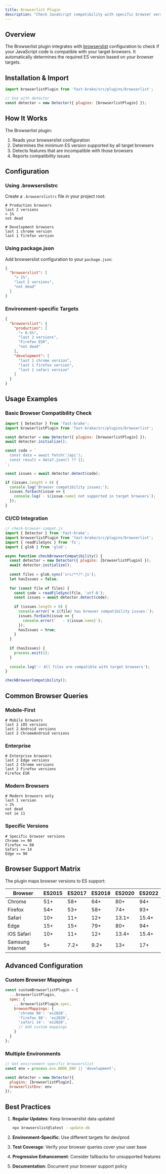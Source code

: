 ```yaml
---
title: Browserlist Plugin
description: "Check JavaScript compatibility with specific browser versions"
---
```


## Overview

The Browserlist plugin integrates with [browserslist](https://github.com/browserslist/browserslist) configuration to check if your JavaScript code is compatible with your target browsers. It automatically determines the required ES version based on your browser targets.

## Installation & Import

```javascript
import browserlistPlugin from 'fast-brake/src/plugins/browserlist';

// Use with detector
const detector = new Detector({ plugins: [browserlistPlugin] });
```

## How It Works

The Browserlist plugin:
1. Reads your browserslist configuration
2. Determines the minimum ES version supported by all target browsers
3. Detects features that are incompatible with those browsers
4. Reports compatibility issues

## Configuration

### Using .browserslistrc

Create a `.browserslistrc` file in your project root:

```
# Production browsers
last 2 versions
> 1%
not dead

# Development browsers
last 1 chrome version
last 1 firefox version
```

### Using package.json

Add browserslist configuration to your `package.json`:

```json
{
  "browserslist": [
    "> 1%",
    "last 2 versions",
    "not dead"
  ]
}
```

### Environment-specific Targets

```json
{
  "browserslist": {
    "production": [
      "> 0.5%",
      "last 2 versions",
      "Firefox ESR",
      "not dead"
    ],
    "development": [
      "last 1 chrome version",
      "last 1 firefox version",
      "last 1 safari version"
    ]
  }
}
```

## Usage Examples

### Basic Browser Compatibility Check

```javascript
import { Detector } from 'fast-brake';
import browserlistPlugin from 'fast-brake/src/plugins/browserlist';

const detector = new Detector({ plugins: [browserlistPlugin] });
await detector.initialize();

const code = `
  const data = await fetch('/api');
  const result = data?.json() ?? {};
`;

const issues = await detector.detect(code);

if (issues.length > 0) {
  console.log('Browser compatibility issues:');
  issues.forEach(issue => {
    console.log(`- ${issue.name} not supported in target browsers`);
  });
}
```

### CI/CD Integration

```javascript
// check-browser-compat.js
import { Detector } from 'fast-brake';
import browserlistPlugin from 'fast-brake/src/plugins/browserlist';
import { readFileSync } from 'fs';
import { glob } from 'glob';

async function checkBrowserCompatibility() {
  const detector = new Detector({ plugins: [browserlistPlugin] });
  await detector.initialize();
  
  const files = glob.sync('src/**/*.js');
  let hasIssues = false;
  
  for (const file of files) {
    const code = readFileSync(file, 'utf-8');
    const issues = await detector.detect(code);
    
    if (issues.length > 0) {
      console.error(`❌ ${file} has browser compatibility issues:`);
      issues.forEach(issue => {
        console.error(`   - ${issue.name}`);
      });
      hasIssues = true;
    }
  }
  
  if (hasIssues) {
    process.exit(1);
  }
  
  console.log('✅ All files are compatible with target browsers');
}

checkBrowserCompatibility();
```

## Common Browser Queries

### Mobile-First

```
# Mobile browsers
last 2 iOS versions
last 2 Android versions
last 2 ChromeAndroid versions
```

### Enterprise

```
# Enterprise browsers
last 2 Edge versions
last 2 Chrome versions
last 2 Firefox versions
Firefox ESR
```

### Modern Browsers

```
# Modern browsers only
last 1 version
> 2%
not dead
not ie 11
```

### Specific Versions

```
# Specific browser versions
Chrome >= 90
Firefox >= 88
Safari >= 14
Edge >= 90
```

## Browser Support Matrix

The plugin maps browser versions to ES support:

| Browser | ES2015 | ES2017 | ES2018 | ES2020 | ES2022 |
|---------|--------|--------|--------|--------|--------|
| Chrome | 51+ | 58+ | 64+ | 80+ | 94+ |
| Firefox | 54+ | 53+ | 58+ | 74+ | 93+ |
| Safari | 10+ | 11+ | 12+ | 13.1+ | 15.4+ |
| Edge | 15+ | 15+ | 79+ | 80+ | 94+ |
| iOS Safari | 10+ | 11+ | 12+ | 13.4+ | 15.4+ |
| Samsung Internet | 5+ | 7.2+ | 9.2+ | 13+ | 17+ |

## Advanced Configuration

### Custom Browser Mappings

```javascript
const customBrowserlistPlugin = {
  ...browserlistPlugin,
  spec: {
    ...browserlistPlugin.spec,
    browserMappings: {
      'chrome 90': 'es2020',
      'firefox 88': 'es2020',
      'safari 14': 'es2020',
      // Add custom mappings
    }
  }
};
```

### Multiple Environments

```javascript
// Get environment-specific browserslist
const env = process.env.NODE_ENV || 'development';

const detector = new Detector({ 
  plugins: [browserlistPlugin],
  browserlistEnv: env
});
```

## Best Practices

1. **Regular Updates**: Keep browserslist data updated
   ```bash
   npx browserslist@latest --update-db
   ```

2. **Environment-Specific**: Use different targets for dev/prod
3. **Test Coverage**: Verify your browser queries cover your user base
4. **Progressive Enhancement**: Consider fallbacks for unsupported features
5. **Documentation**: Document your browser support policy